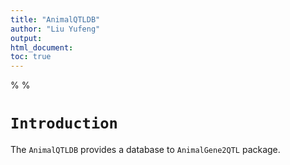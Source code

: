 ---
title: "AnimalQTLDB"
author: "Liu Yufeng"
output:
html_document:
toc: true
---

%\VignetteEngine{knitr::knitr}
%\VignetteIndexEntry{AnimalQTLDB}

# `Introduction`

The `AnimalQTLDB` provides a database to `AnimalGene2QTL` package.